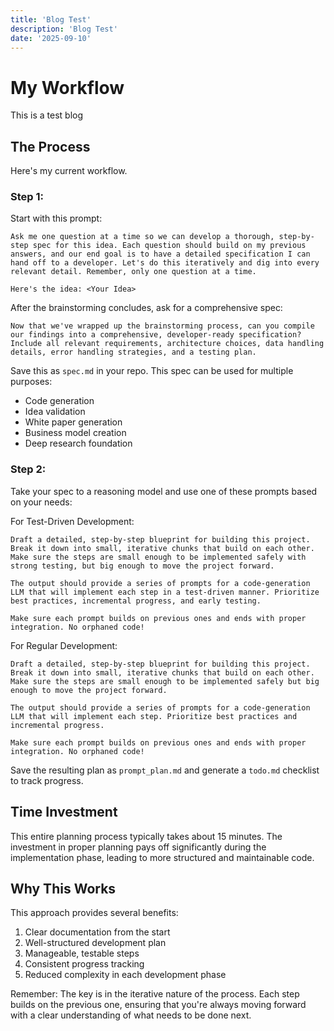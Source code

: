 ```yaml
---
title: 'Blog Test'
description: 'Blog Test'
date: '2025-09-10'
---
```


# My Workflow

This is a test blog

## The Process

Here's my current workflow.

### Step 1: 

Start with this prompt:

```
Ask me one question at a time so we can develop a thorough, step-by-step spec for this idea. Each question should build on my previous answers, and our end goal is to have a detailed specification I can hand off to a developer. Let's do this iteratively and dig into every relevant detail. Remember, only one question at a time.

Here's the idea: <Your Idea>
```

After the brainstorming concludes, ask for a comprehensive spec:

```
Now that we've wrapped up the brainstorming process, can you compile our findings into a comprehensive, developer-ready specification? Include all relevant requirements, architecture choices, data handling details, error handling strategies, and a testing plan.
```

Save this as `spec.md` in your repo. This spec can be used for multiple purposes:
- Code generation
- Idea validation
- White paper generation
- Business model creation
- Deep research foundation

### Step 2: 

Take your spec to a reasoning model and use one of these prompts based on your needs:

For Test-Driven Development:
```
Draft a detailed, step-by-step blueprint for building this project. Break it down into small, iterative chunks that build on each other. Make sure the steps are small enough to be implemented safely with strong testing, but big enough to move the project forward.

The output should provide a series of prompts for a code-generation LLM that will implement each step in a test-driven manner. Prioritize best practices, incremental progress, and early testing.

Make sure each prompt builds on previous ones and ends with proper integration. No orphaned code!
```

For Regular Development:
```
Draft a detailed, step-by-step blueprint for building this project. Break it down into small, iterative chunks that build on each other. Make sure the steps are small enough to be implemented safely but big enough to move the project forward.

The output should provide a series of prompts for a code-generation LLM that will implement each step. Prioritize best practices and incremental progress.

Make sure each prompt builds on previous ones and ends with proper integration. No orphaned code!
```

Save the resulting plan as `prompt_plan.md` and generate a `todo.md` checklist to track progress.

## Time Investment

This entire planning process typically takes about 15 minutes. The investment in proper planning pays off significantly during the implementation phase, leading to more structured and maintainable code.

## Why This Works

This approach provides several benefits:
1. Clear documentation from the start
2. Well-structured development plan
3. Manageable, testable steps
4. Consistent progress tracking
5. Reduced complexity in each development phase

Remember: The key is in the iterative nature of the process. Each step builds on the previous one, ensuring that you're always moving forward with a clear understanding of what needs to be done next.
